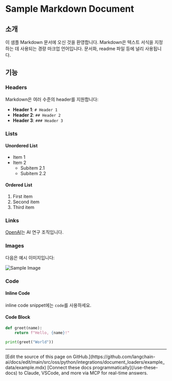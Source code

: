 # Sample Markdown Document

## 소개

이 샘플 Markdown 문서에 오신 것을 환영합니다. Markdown은 텍스트 서식을 지정하는 데 사용되는 경량 마크업 언어입니다. 문서화, readme 파일 등에 널리 사용됩니다.

## 기능

### Headers

Markdown은 여러 수준의 header를 지원합니다:

- **Header 1**: `# Header 1`
- **Header 2**: `## Header 2`
- **Header 3**: `### Header 3`

### Lists

#### Unordered List

- Item 1
- Item 2
  - Subitem 2.1
  - Subitem 2.2

#### Ordered List

1. First item
2. Second item
3. Third item

### Links

[OpenAI](https://www.openai.com)는 AI 연구 조직입니다.

### Images

다음은 예시 이미지입니다:

![Sample Image](https://via.placeholder.com/150)

### Code

#### Inline Code

inline code snippet에는 `code`를 사용하세요.

#### Code Block

```python
def greet(name):
    return f"Hello, {name}!"

print(greet("World"))
```

---

<Callout icon="pen-to-square" iconType="regular">
    [Edit the source of this page on GitHub.](https://github.com/langchain-ai/docs/edit/main/src/oss/python/integrations/document_loaders/example_data/example.mdx)
</Callout>
<Tip icon="terminal" iconType="regular">
    [Connect these docs programmatically](/use-these-docs) to Claude, VSCode, and more via MCP for    real-time answers.
</Tip>
